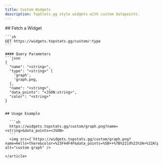 ```yaml
---
title: Custom Widgets
description: TopStats.gg style widgets with custom datapoints.
---
```



<article>
    ## Fetch a Widget

    ```sh
    GET https://widgets.topstats.gg/custom/:type
    ```

    #### Query Parameters
    ```json
    {
      "name": "<string>",
      "type": "<string>" [
        'graph',
        'graph.png,
      ],
      "name": "<string>",
      "data_points": "<JSON:string>",
      "color": "<string>"
    }
  ```

  ## Usage Example

    ```sh
    https://widgets.topstats.gg/custom/graph.png?name=<string>&data_points=<JSON>
    ```
    <img src={`https://widgets.topstats.gg/custom/graph.png?name=Hello+there&color=%23F44F4F&data_points=%5B++%7B%22id%22%3A+%22Alpha%22%2C+%22x%22%3A+1712000000%2C+%22y%22%3A+500%7D%2C++%7B%22id%22%3A+%22Alpha%22%2C+%22x%22%3A+1712001400%2C+%22y%22%3A+450%7D%2C++%7B%22id%22%3A+%22Alpha%22%2C+%22x%22%3A+1712002900%2C+%22y%22%3A+320%7D%2C++%7B%22id%22%3A+%22Alpha%22%2C+%22x%22%3A+1712004700%2C+%22y%22%3A+150%7D%2C++%7B%22id%22%3A+%22Beta%22%2C+%22x%22%3A+1712000000%2C+%22y%22%3A+600%7D%2C++%7B%22id%22%3A+%22Beta%22%2C+%22x%22%3A+1712001800%2C+%22y%22%3A+700%7D%2C++%7B%22id%22%3A+%22Beta%22%2C+%22x%22%3A+1712003100%2C+%22y%22%3A+750%7D%2C++%7B%22id%22%3A+%22Beta%22%2C+%22x%22%3A+1712005200%2C+%22y%22%3A+680%7D%2C++%7B%22id%22%3A+%22Gamma%22%2C+%22x%22%3A+1712000000%2C+%22y%22%3A+100%7D%2C++%7B%22id%22%3A+%22Gamma%22%2C+%22x%22%3A+1712001200%2C+%22y%22%3A+180%7D%2C++%7B%22id%22%3A+%22Gamma%22%2C+%22x%22%3A+1712002500%2C+%22y%22%3A+250%7D%2C++%7B%22id%22%3A+%22Gamma%22%2C+%22x%22%3A+1712003900%2C+%22y%22%3A+300%7D%2C++%7B%22id%22%3A+%22Delta%22%2C+%22x%22%3A+1712000000%2C+%22y%22%3A+50%7D%2C++%7B%22id%22%3A+%22Delta%22%2C+%22x%22%3A+1712001300%2C+%22y%22%3A+150%7D%2C++%7B%22id%22%3A+%22Delta%22%2C+%22x%22%3A+1712002700%2C+%22y%22%3A+200%7D%2C++%7B%22id%22%3A+%22Delta%22%2C+%22x%22%3A+1712004600%2C+%22y%22%3A+280%7D%2C++%7B%22id%22%3A+%22Epsilon%22%2C+%22x%22%3A+1712000000%2C+%22y%22%3A+450%7D%2C++%7B%22id%22%3A+%22Epsilon%22%2C+%22x%22%3A+1712001500%2C+%22y%22%3A+500%7D%2C++%7B%22id%22%3A+%22Epsilon%22%2C+%22x%22%3A+1712003300%2C+%22y%22%3A+550%7D%2C++%7B%22id%22%3A+%22Epsilon%22%2C+%22x%22%3A+1712004900%2C+%22y%22%3A+600%7D%5D&color=%23F44FFF&color=%235EBD3E&color=%235EBDAA&color=%235E4488`} alt="custom graph" />

</article>
